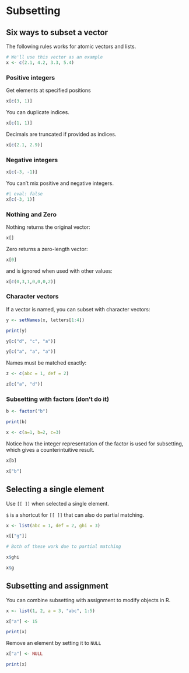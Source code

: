 # Subsetting

## Six ways to subset a vector

:::{.callout-note}
The following rules works for atomic vectors and lists.
:::


```r
# We'll use this vector as an example
x <- c(2.1, 4.2, 3.3, 5.4)
```


### Positive integers

Get elements at specified positions

```r
x[c(3, 1)]
```

You can duplicate indices.

```r
x[c(1, 1)]
```

Decimals are truncated if provided as indices.

```r
x[c(2.1, 2.9)]
```

### Negative integers

```r
x[c(-3, -1)]
```

You can't mix positive and negative integers.

```r
#| eval: false
x[c(-3, 1)]
```

### Nothing and Zero

Nothing returns the original vector:

```r
x[]
```

Zero returns a zero-length vector:

```r
x[0]
```

and is ignored when used with other values:

```r
x[c(0,3,1,0,0,0,2)]
```


### Character vectors

If a vector is named, you can subset with character vectors:

```r
y <- setNames(x, letters[1:4])

print(y)

y[c("d", "c", "a")]

y[c("a", "a", "a")]
```

Names must be matched exactly:

```r
z <- c(abc = 1, def = 2)

z[c("a", "d")]
```



### Subsetting with factors (don't do it)

```r
b <- factor("b")

print(b)
```

```r
x <- c(a=1, b=2, c=3)
```

Notice how the integer representation of the factor is used for subsetting, which gives a counterintuitive result.

```r
x[b]
```

```r
x["b"]
```

## Selecting a single element

Use ``[[ ]]`` when selected a single element.

`$` is a shortcut for ``[[ ]]`` that can also do partial matching.

```r
x <- list(abc = 1, def = 2, ghi = 3)
```

```r
x[["g"]]
```

```r
# Both of these work due to partial matching

x$ghi

x$g
```

## Subsetting and assignment

You can combine subsetting with assignment to modify objects in R.

```r
x <- list(1, 2, a = 3, "abc", 1:5)
```


```r
x["a"] <- 15

print(x)
```

Remove an element by setting it to `NULL`

```r
x["a"] <- NULL

print(x)
```


